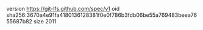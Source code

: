 version https://git-lfs.github.com/spec/v1
oid sha256:3670a4e91fa4180136128381f0e0f786b3fdb06be55a769483beea7655687b82
size 2011
